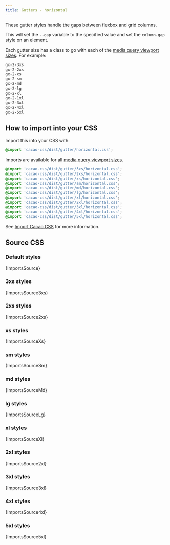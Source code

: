 ```yaml
---
title: Gutters - horizontal
---
```


These gutter styles handle the gaps between flexbox and grid columns.

This will set the `--gap` variable to the specified value and set the `column-gap` style on an element.

Each gutter size has a class to go with each of the [media query viewport sizes](/styles/media#viewport-media-queries). For example:

```css
gx-2-3xs
gx-2-2xs
gx-2-xs
gx-2-sm
gx-2-md
gx-2-lg
gx-2-xl
gx-2-1xl
gx-2-3xl
gx-2-4xl
gx-2-5xl
```

## How to import into your CSS

Import this into your CSS with:

```css
@import 'cacao-css/dist/gutter/horizontal.css';
```

Imports are available for all [media query viewport sizes](/styles/media#viewport-media-queries).

```css
@import 'cacao-css/dist/gutter/3xs/horizontal.css';
@import 'cacao-css/dist/gutter/2xs/horizontal.css';
@import 'cacao-css/dist/gutter/xs/horizontal.css';
@import 'cacao-css/dist/gutter/sm/horizontal.css';
@import 'cacao-css/dist/gutter/md/horizontal.css';
@import 'cacao-css/dist/gutter/lg/horizontal.css';
@import 'cacao-css/dist/gutter/xl/horizontal.css';
@import 'cacao-css/dist/gutter/2xl/horizontal.css';
@import 'cacao-css/dist/gutter/3xl/horizontal.css';
@import 'cacao-css/dist/gutter/4xl/horizontal.css';
@import 'cacao-css/dist/gutter/5xl/horizontal.css';
```

See [Import Cacao CSS](/import) for more information.

## Source CSS

<!-- markdownlint-disable -->

### Default styles

<CodeBlock language="css" title="gutter/horizontal.css">{ImportsSource}</CodeBlock>

### 3xs styles

<CodeBlock language="css" title="gutter/3xs/horizontal.css">{ImportsSource3xs}</CodeBlock>

### 2xs styles

<CodeBlock language="css" title="gutter/2xs/horizontal.css">{ImportsSource2xs}</CodeBlock>

### xs styles

<CodeBlock language="css" title="gutter/xs/horizontal.css">{ImportsSourceXs}</CodeBlock>

### sm styles

<CodeBlock language="css" title="gutter/sm/horizontal.css">{ImportsSourceSm}</CodeBlock>

### md styles

<CodeBlock language="css" title="gutter/md/horizontal.css">{ImportsSourceMd}</CodeBlock>

### lg styles

<CodeBlock language="css" title="gutter/lg/horizontal.css">{ImportsSourceLg}</CodeBlock>

### xl styles

<CodeBlock language="css" title="gutter/xl/horizontal.css">{ImportsSourceXl}</CodeBlock>

### 2xl styles

<CodeBlock language="css" title="gutter/2xl/horizontal.css">{ImportsSource2xl}</CodeBlock>

### 3xl styles

<CodeBlock language="css" title="gutter/3xl/horizontal.css">{ImportsSource3xl}</CodeBlock>

### 4xl styles

<CodeBlock language="css" title="gutter/4xl/horizontal.css">{ImportsSource4xl}</CodeBlock>

### 5xl styles

<CodeBlock language="css" title="gutter/5xl/horizontal.css">{ImportsSource5xl}</CodeBlock>

